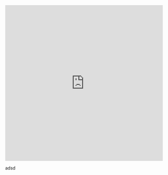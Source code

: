 ```{=html}
<iframe src="https://quizlet.com/86383989/flashcards/embed?i=dj5&x=1jj1" height="500" width="100%" style="border:0"></iframe>
```
adsd
